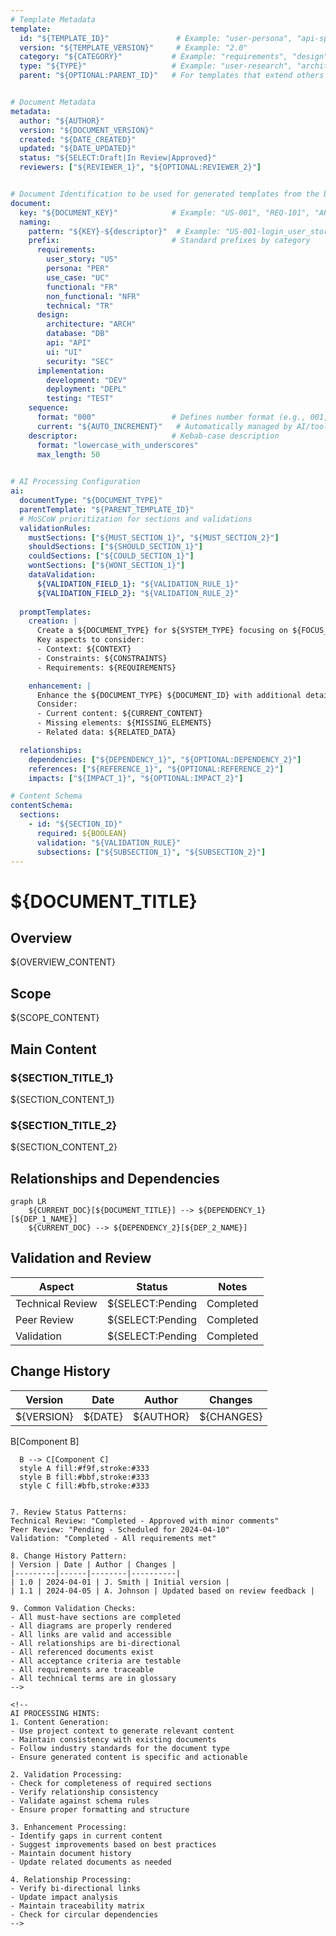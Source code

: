 ```yaml
---
# Template Metadata
template:
  id: "${TEMPLATE_ID}"               # Example: "user-persona", "api-spec", "test-plan"
  version: "${TEMPLATE_VERSION}"     # Example: "2.0"
  category: "${CATEGORY}"           # Example: "requirements", "design", "implementation"
  type: "${TYPE}"                   # Example: "user-research", "architecture", "deployment"
  parent: "${OPTIONAL:PARENT_ID}"   # For templates that extend others


# Document Metadata
metadata:
  author: "${AUTHOR}"
  version: "${DOCUMENT_VERSION}"
  created: "${DATE_CREATED}"
  updated: "${DATE_UPDATED}"
  status: "${SELECT:Draft|In Review|Approved}"
  reviewers: ["${REVIEWER_1}", "${OPTIONAL:REVIEWER_2}"]


# Document Identification to be used for generated templates from the base one or for specifications documents generated from the specific templates
document:
  key: "${DOCUMENT_KEY}"            # Example: "US-001", "REQ-101", "ARCH-201"
  naming:
    pattern: "${KEY}-${descriptor}"  # Example: "US-001-login_user_story"
    prefix:                         # Standard prefixes by category
      requirements:
        user_story: "US"
        persona: "PER"
        use_case: "UC"
        functional: "FR"
        non_functional: "NFR"
        technical: "TR"
      design:
        architecture: "ARCH"
        database: "DB"
        api: "API"
        ui: "UI"
        security: "SEC"
      implementation:
        development: "DEV"
        deployment: "DEPL"
        testing: "TEST"
    sequence:
      format: "000"                 # Defines number format (e.g., 001, 002)
      current: "${AUTO_INCREMENT}"   # Automatically managed by AI/tool
    descriptor:                     # Kebab-case description
      format: "lowercase_with_underscores"
      max_length: 50
      

# AI Processing Configuration
ai:
  documentType: "${DOCUMENT_TYPE}"
  parentTemplate: "${PARENT_TEMPLATE_ID}"
  # MoSCoW prioritization for sections and validations
  validationRules:
    mustSections: ["${MUST_SECTION_1}", "${MUST_SECTION_2}"]
    shouldSections: ["${SHOULD_SECTION_1}"]
    couldSections: ["${COULD_SECTION_1}"]
    wontSections: ["${WONT_SECTION_1}"]
    dataValidation:
      ${VALIDATION_FIELD_1}: "${VALIDATION_RULE_1}"
      ${VALIDATION_FIELD_2}: "${VALIDATION_RULE_2}"
  
  promptTemplates:
    creation: |
      Create a ${DOCUMENT_TYPE} for ${SYSTEM_TYPE} focusing on ${FOCUS_AREA}.
      Key aspects to consider:
      - Context: ${CONTEXT}
      - Constraints: ${CONSTRAINTS}
      - Requirements: ${REQUIREMENTS}

    enhancement: |
      Enhance the ${DOCUMENT_TYPE} ${DOCUMENT_ID} with additional details about ${ASPECT}.
      Consider:
      - Current content: ${CURRENT_CONTENT}
      - Missing elements: ${MISSING_ELEMENTS}
      - Related data: ${RELATED_DATA}

  relationships:
    dependencies: ["${DEPENDENCY_1}", "${OPTIONAL:DEPENDENCY_2}"]
    references: ["${REFERENCE_1}", "${OPTIONAL:REFERENCE_2}"]
    impacts: ["${IMPACT_1}", "${OPTIONAL:IMPACT_2}"]

# Content Schema
contentSchema:
  sections:
    - id: "${SECTION_ID}"
      required: ${BOOLEAN}
      validation: "${VALIDATION_RULE}"
      subsections: ["${SUBSECTION_1}", "${SUBSECTION_2}"]
---
```


<!-- 
TEMPLATE USAGE INSTRUCTIONS:
If the final use of this template is to generate a specification document, and not a derivated template, follow these steps:
1. Replace all ${PLACEHOLDER} markers with actual content
2. Remove all template comments and instructions
3. Validate against the schema defined in metadata
4. Update relationships as needed
-->

<!-- AI-CONTEXT: Document Purpose
This template serves as a base for generating specific documentation templates.
Key points:
1. Maintain consistency across sections
2. Ensure traceability through relationships
3. Follow validation rules for completeness
-->

<!-- 
SPECIFICATION DOCUMENT NAMING INSTRUCTIONS:
1. Each specification document resulting from applying a template gets a unique key following the pattern: ${PREFIX}-${SEQUENCE}-${DESCRIPTOR}
   Examples:
   - US-001-user_login_story
   - PER-001-admin_user_persona
   - ARCH-001-system_overview
   - API-001-authentication_endpoints
   - TEST-001-login_integration

2. Key Usage in References:
   - Short reference: Use just the key (US-001)
   - Full reference: Use complete filename (US-001-user_login_story)
   - URL reference: Use path with filename
   
3. Relationship Examples:
   dependencies: ["US-001", "FR-002"]
   references: ["ARCH-001", "API-002"]
   impacts: ["TEST-001", "DOC-002"]

4. Naming Best Practices:
   - Keep descriptors clear and concise
   - Use lowercase with underscores
   - Include purpose in descriptor
   - Maintain consistent naming patterns
   - Avoid special characters

5. Auto-incrementing Rules:
   - Sequence numbers are unique within each prefix
   - Gaps in sequence are allowed
   - Deleted documents' numbers are not reused
   - New documents get next available number
-->

# ${DOCUMENT_TITLE}

## Overview
<!-- AI-VALIDATION: Must provide clear context and purpose -->
${OVERVIEW_CONTENT}

## Scope
<!-- AI-VALIDATION: Define boundaries and limitations -->
${SCOPE_CONTENT}

## Main Content
<!-- AI-VALIDATION: Content structure varies by document type -->
### ${SECTION_TITLE_1}
${SECTION_CONTENT_1}

### ${SECTION_TITLE_2}
${SECTION_CONTENT_2}

## Relationships and Dependencies
<!-- AI-VALIDATION: Must link to related documents -->
```mermaid
graph LR
    ${CURRENT_DOC}[${DOCUMENT_TITLE}] --> ${DEPENDENCY_1}[${DEP_1_NAME}]
    ${CURRENT_DOC} --> ${DEPENDENCY_2}[${DEP_2_NAME}]
```

## Validation and Review
<!-- AI-VALIDATION: Track document status and reviews -->
| Aspect | Status | Notes |
|--------|--------|-------|
| Technical Review | ${SELECT:Pending|Completed|N/A} | ${NOTES} |
| Peer Review | ${SELECT:Pending|Completed|N/A} | ${NOTES} |
| Validation | ${SELECT:Pending|Completed|N/A} | ${NOTES} |

## Change History
<!-- AI-VALIDATION: Track document versions and changes -->
| Version | Date | Author | Changes |
|---------|------|--------|----------|
| ${VERSION} | ${DATE} | ${AUTHOR} | ${CHANGES} |

<!-- 
FINAL DOCUMENT INSTRUCTIONS:
If the final use of this template is to generate a specification document, and not a derived template, follow these steps:
1. Remove all ${PLACEHOLDER} markers and replace with actual content
2. Remove all AI-CONTEXT comments
3. Remove all template comments and instructions
4. Remove all example sections
5. Remove this instruction block
6. Update all diagrams with actual content
7. Ensure all sections follow template's validation rules
8. Verify all relationships are properly linked
9. Complete the Change History with initial version
10. Update document metadata with final values
-->

<!-- 
EXAMPLE VALUES AND PATTERNS:
Note: These examples should be removed in final document

1. Template Metadata Examples:
   - id: "arch-design", "test-plan", "user-story"
   - category: "requirements", "design", "implementation"
   - type: "technical", "process", "specification"

2. Document Types by Category:
   Requirements:
   - User Stories: "As a [user type], I want [goal] so that [benefit]"
   - Use Cases: "UC-01: User Authentication Process"
   - Functional Requirements: "FR-01: Data Encryption Standard"

   Design:
   - Architecture: "System Component Diagram"
   - Database: "Data Model Specification"
   - API: "REST API Endpoint Documentation"

   Implementation:
   - Development: "Coding Standards Guide"
   - Testing: "Integration Test Plan"
   - Deployment: "Cloud Infrastructure Setup"

3. Relationship Examples:
   dependencies: ["REQ-01", "ARCH-02", "TEST-03"]
   references: ["STD-01", "POLICY-02"]
   impacts: ["COMP-01", "API-02"]

4. Validation Rules Examples:
   - "Must contain at least one diagram"
   - "All API endpoints must have response codes"
   - "Each requirement must have acceptance criteria"
   - "Test cases must link to requirements"

5. Section Content Examples:
   Overview:
   > "This [document_type] defines the [aspect] for [system_name], 
   > focusing on [specific_area] and addressing [key_concerns]."

   Scope:
   > "Includes: [in_scope_items]
   > Excludes: [out_of_scope_items]
   > Assumptions: [key_assumptions]"

6. Mermaid Diagram Patterns:
   ```mermaid
   graph LR
      A[Component A] --> B[Component B]
      B --> C[Component C]
      style A fill:#f9f,stroke:#333
      style B fill:#bbf,stroke:#333
      style C fill:#bfb,stroke:#333
   ```

7. Review Status Patterns:
   Technical Review: "Completed - Approved with minor comments"
   Peer Review: "Pending - Scheduled for 2024-04-10"
   Validation: "Completed - All requirements met"

8. Change History Pattern:
   | Version | Date | Author | Changes |
   |---------|------|--------|----------|
   | 1.0 | 2024-04-01 | J. Smith | Initial version |
   | 1.1 | 2024-04-05 | A. Johnson | Updated based on review feedback |

9. Common Validation Checks:
   - All must-have sections are completed
   - All diagrams are properly rendered
   - All links are valid and accessible
   - All relationships are bi-directional
   - All referenced documents exist
   - All acceptance criteria are testable
   - All requirements are traceable
   - All technical terms are in glossary
-->

<!-- 
AI PROCESSING HINTS:
1. Content Generation:
   - Use project context to generate relevant content
   - Maintain consistency with existing documents
   - Follow industry standards for the document type
   - Ensure generated content is specific and actionable

2. Validation Processing:
   - Check for completeness of required sections
   - Verify relationship consistency
   - Validate against schema rules
   - Ensure proper formatting and structure

3. Enhancement Processing:
   - Identify gaps in current content
   - Suggest improvements based on best practices
   - Maintain document history
   - Update related documents as needed

4. Relationship Processing:
   - Verify bi-directional links
   - Update impact analysis
   - Maintain traceability matrix
   - Check for circular dependencies
-->